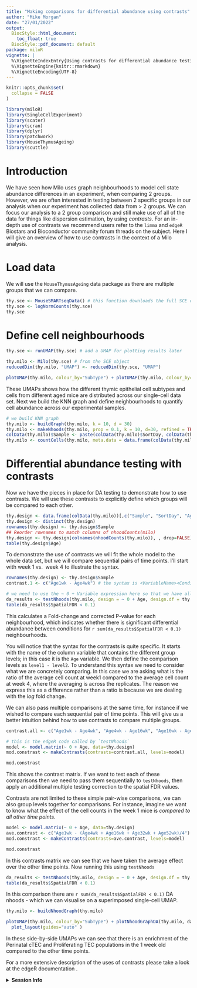 ```yaml
---
title: "Making comparisons for differential abundance using contrasts"
author: "Mike Morgan"
date: "27/01/2022"
output:
  BiocStyle::html_document:
    toc_float: true
  BiocStyle::pdf_document: default
package: miloR
vignette: |
  %\VignetteIndexEntry{Using contrasts for differential abundance testing}
  %\VignetteEngine{knitr::rmarkdown}
  %\VignetteEncoding{UTF-8}
---
```


```r
knitr::opts_chunk$set(
  collapse = FALSE
)
```


```r
library(miloR)
library(SingleCellExperiment)
library(scater)
library(scran)
library(dplyr)
library(patchwork)
library(MouseThymusAgeing)
library(scuttle)
```


# Introduction

We have seen how Milo uses graph neighbourhoods to model cell state abundance differences in an experiment, when comparing 2 groups. However, we are often interested in 
testing between 2 specific groups in our analysis when our experiment has collected data from $\gt$  2 groups. We can focus our analysis to a 2 group comparison and 
still make use of all of the data for things like dispersion estimation, by using _contrasts_. For an in-depth use of contrasts we recommend users refer to the `limma` 
and `edgeR` Biostars and Bioconductor community forum threads on the subject. Here I will give an overview of how to use contrasts in the context of a Milo analysis.

# Load data

We will use the `MouseThymusAgeing` data package as there are multiple groups that we can compare.

```r
thy.sce <- MouseSMARTseqData() # this function downloads the full SCE object
thy.sce <- logNormCounts(thy.sce)
thy.sce
```

# Define cell neighbourhoods

```r
thy.sce <- runUMAP(thy.sce) # add a UMAP for plotting results later

thy.milo <- Milo(thy.sce) # from the SCE object
reducedDim(thy.milo, "UMAP") <- reducedDim(thy.sce, "UMAP")

plotUMAP(thy.milo, colour_by="SubType") + plotUMAP(thy.milo, colour_by="Age")
```

These UMAPs shows how the different thymic epithelial cell subtypes and cells from different aged mice are distributed across our single-cell data set. Next 
we build the KNN graph and define neighbourhoods to quantify cell abundance across our experimental samples.

```r
# we build KNN graph
thy.milo <- buildGraph(thy.milo, k = 10, d = 30)
thy.milo <- makeNhoods(thy.milo, prop = 0.1, k = 10, d=30, refined = TRUE, refinement_scheme="graph") # make nhoods using graph-only as this is faster
colData(thy.milo)$Sample <- paste(colData(thy.milo)$SortDay, colData(thy.milo)$Age, sep="_")
thy.milo <- countCells(thy.milo, meta.data = data.frame(colData(thy.milo)), samples="Sample") # make the nhood X sample counts matrix
``` 

# Differential abundance testing with contrasts

Now we have the pieces in place for DA testing to demonstrate how to use contrasts. We will use these contrasts to explicitly define which groups will be 
compared to each other.

```r
thy.design <- data.frame(colData(thy.milo))[,c("Sample", "SortDay", "Age")]
thy.design <- distinct(thy.design)
rownames(thy.design) <- thy.design$Sample
## Reorder rownames to match columns of nhoodCounts(milo)
thy.design <- thy.design[colnames(nhoodCounts(thy.milo)), , drop=FALSE]
table(thy.design$Age)
```

To demonstrate the use of contrasts we will fit the whole model to the whole data set, but we will compare sequential pairs of time points. I'll start with week 1 vs. 
week 4 to illustrate the syntax.

```r
rownames(thy.design) <- thy.design$Sample
contrast.1 <- c("Age1wk - Age4wk") # the syntax is <VariableName><ConditionLevel> - <VariableName><ControlLevel>

# we need to use the ~ 0 + Variable expression here so that we have all of the levels of our variable as separate columns in our model matrix
da_results <- testNhoods(thy.milo, design = ~ 0 + Age, design.df = thy.design, model.contrasts = contrast.1, fdr.weighting="graph-overlap")
table(da_results$SpatialFDR < 0.1)
```

This calculates a Fold-change and corrected P-value for each neighbourhood, which indicates whether there is significant differential abundance between conditions for 
`r sum(da_results$SpatialFDR < 0.1)` neighbourhoods.

You will notice that the syntax for the contrasts is quite specific. It starts with the name of the column variable that contains the different group levels; in this case 
it is the `Age` variable. We then define the comparison levels as `level1 - level2`. To understand this syntax we need to consider what we are concretely comparing. In this 
case we are asking what is the ratio of the average cell count at week1 compared to the average cell count at week 4, where the averaging is across the replicates. The 
reason we express this as a difference rather than a ratio is because we are dealing with the _log_ fold change.

We can also pass multiple comparisons at the same time, for instance if we wished to compare each sequential pair of time points. This will give us a better intuition behind 
how to use contrasts to compare multiple groups.

```r
contrast.all <- c("Age1wk - Age4wk", "Age4wk - Age16wk", "Age16wk - Age32wk", "Age32wk - Age52wk")

# this is the edgeR code called by `testNhoods`
model <- model.matrix(~ 0 + Age, data=thy.design)
mod.constrast <- makeContrasts(contrasts=contrast.all, levels=model)

mod.constrast
```

This shows the contrast matrix. If we want to test each of these comparisons then we need to pass them sequentially to `testNhoods`, then apply an additional 
multiple testing correction to the spatial FDR values.

Contrasts are not limited to these simple pair-wise comparisons, we can also group levels together for comparisons. For instance, imagine we want to know 
what the effect of the cell counts in the week 1 mice is _compared to all other time points_.

```r
model <- model.matrix(~ 0 + Age, data=thy.design)
ave.contrast <- c("Age1wk - (Age4wk + Age16wk + Age32wk + Age52wk)/4")
mod.constrast <- makeContrasts(contrasts=ave.contrast, levels=model)

mod.constrast
```

In this contrasts matrix we can see that we have taken the average effect over the other time points. Now running this using `testNhoods`

```r
da_results <- testNhoods(thy.milo, design = ~ 0 + Age, design.df = thy.design, model.contrasts = ave.contrast, fdr.weighting="graph-overlap")
table(da_results$SpatialFDR < 0.1)
```

In this comparison there are `r sum(da_results$SpatialFDR < 0.1)` DA nhoods - which we can visualise on a superimposed single-cell UMAP.

```r
thy.milo <- buildNhoodGraph(thy.milo)

plotUMAP(thy.milo, colour_by="SubType") + plotNhoodGraphDA(thy.milo, da_results, alpha=0.1) +
  plot_layout(guides="auto" )
```

In these side-by-side UMAPs we can see that there is an enrichment of the Perinatal cTEC and Proliferating TEC populations in the 1 week old compared to 
the other time points.

For a more extensive description of the uses of contrasts please take a look at the edgeR documentation \Biocpkg{edgeR}.


<details>
  <summary>**Session Info**</summary>
  
```r
sessionInfo()
```

</details>













